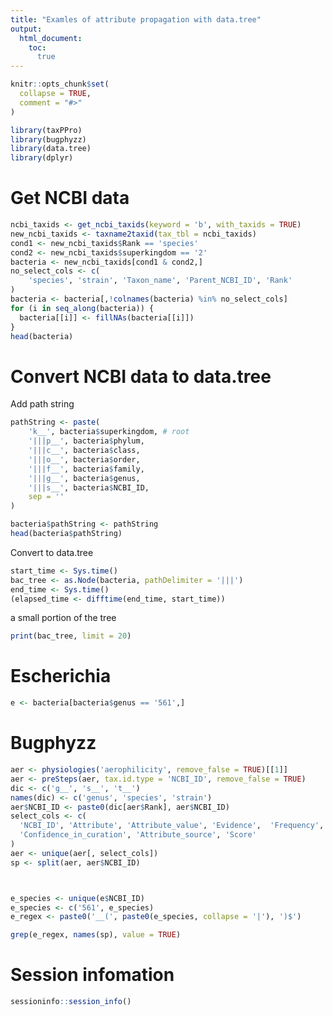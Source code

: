 ```yaml
---
title: "Examles of attribute propagation with data.tree"
output:
  html_document:
    toc:
      true
---
```


```r
knitr::opts_chunk$set(
  collapse = TRUE,
  comment = "#>"
)
```

```r
library(taxPPro)
library(bugphyzz)
library(data.tree)
library(dplyr)
```

# Get NCBI data

```r
ncbi_taxids <- get_ncbi_taxids(keyword = 'b', with_taxids = TRUE)
new_ncbi_taxids <- taxname2taxid(tax_tbl = ncbi_taxids)
cond1 <- new_ncbi_taxids$Rank == 'species'
cond2 <- new_ncbi_taxids$superkingdom == '2'
bacteria <- new_ncbi_taxids[cond1 & cond2,]
no_select_cols <- c(
    'species', 'strain', 'Taxon_name', 'Parent_NCBI_ID', 'Rank'
)
bacteria <- bacteria[,!colnames(bacteria) %in% no_select_cols]
for (i in seq_along(bacteria)) {
  bacteria[[i]] <- fillNAs(bacteria[[i]])
}
head(bacteria)
```

# Convert NCBI data to data.tree

Add path string

```r
pathString <- paste(
    'k__', bacteria$superkingdom, # root
    '|||p__', bacteria$phylum,
    '|||c__', bacteria$class,
    '|||o__', bacteria$order,
    '|||f__', bacteria$family,
    '|||g__', bacteria$genus,
    '|||s__', bacteria$NCBI_ID,
    sep = ''
)

bacteria$pathString <- pathString
head(bacteria$pathString)
```
Convert to data.tree

```r
start_time <- Sys.time()
bac_tree <- as.Node(bacteria, pathDelimiter = '|||')
end_time <- Sys.time()
(elapsed_time <- difftime(end_time, start_time))
```

 a small portion of the tree

```r
print(bac_tree, limit = 20)
```


# Escherichia


```r
e <- bacteria[bacteria$genus == '561',]
```





# Bugphyzz

```r
aer <- physiologies('aerophilicity', remove_false = TRUE)[[1]]
aer <- preSteps(aer, tax.id.type = 'NCBI_ID', remove_false = TRUE)
dic <- c('g__', 's__', 't__')
names(dic) <- c('genus', 'species', 'strain')
aer$NCBI_ID <- paste0(dic[aer$Rank], aer$NCBI_ID)
select_cols <- c(
  'NCBI_ID', 'Attribute', 'Attribute_value', 'Evidence',  'Frequency', 
  'Confidence_in_curation', 'Attribute_source', 'Score'
)
aer <- unique(aer[, select_cols])
sp <- split(aer, aer$NCBI_ID)



e_species <- unique(e$NCBI_ID)
e_species <- c('561', e_species)
e_regex <- paste0('__(', paste0(e_species, collapse = '|'), ')$')

grep(e_regex, names(sp), value = TRUE)
```






# Session infomation

```r
sessioninfo::session_info()
```
